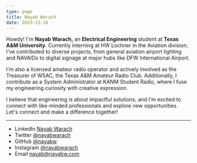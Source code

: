 ```yaml
---
type: page
title: Nayab Warach
date: 2023-12-16
---
```


Howdy! I'm **Nayab Warach,** an **Electrical Engineering** student at **Texas A&M University**. Currently interning at HW Lochner in the Aviation division, I've contributed to diverse projects, from general aviation airport lighting and NAVAIDs to digital signage at major hubs like DFW International Airport.

I'm also a licensed amateur radio operator and actively involved as the Treasurer of W5AC, the Texas A&M Amateur Radio Club. Additionally, I contribute as a System Administrator at KANM Student Radio, where I fuse my engineering curiosity with creative expression.

I believe that engineering is about impactful solutions, and I'm excited to connect with like-minded professionals and explore new opportunities. Let's connect and make a difference together!

---

- LinkedIn [Nayab Warach](https://www.linkedin.com/in/nayabwarach/)
- Twitter [@nayabwarach](https://twitter.com/nayabwarach)
- GitHub [@nayabw](https://github.com/nayabw)
- Instagram [@nayabwarach](https://instagram.com/nayabwarach)
- Email nayab@nayabw.com
